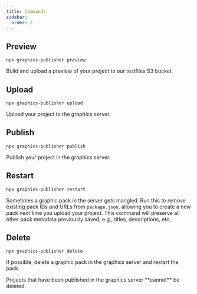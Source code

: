 ```yaml
---
title: Commands
sidebar:
  order: 2
---
```



## Preview

```console
npx graphics-publisher preview
```

Build and upload a preview of your project to our testfiles S3 bucket.

## Upload

```console
npx graphics-publisher upload
```

Upload your project to the graphics server.

## Publish

```console
npx graphics-publisher publish
```

Publish your project in the graphics server.

## Restart

```console
npx graphics-publisher restart
```

Sometimes a graphic pack in the server gets mangled. Run this to remove existing pack IDs and URLs from `package.json`, allowing you to create a new pack next time you upload your project. This command will preserve all other pack metadata previously saved, e.g., titles, descriptions, etc.

## Delete

```console
npx graphics-publisher delete
```

If possible, delete a graphic pack in the graphics server and restart the pack.

<Aside>
Projects that have been published in the graphics server **cannot** be deleted.
</Aside>